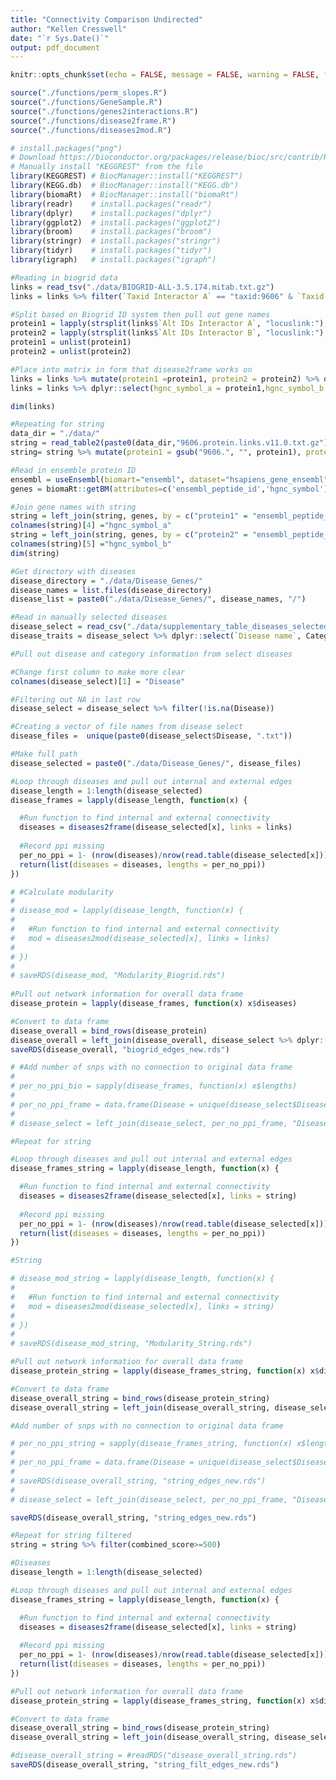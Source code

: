 ```yaml
---
title: "Connectivity Comparison Undirected"
author: "Kellen Cresswell"
date: "`r Sys.Date()`"
output: pdf_document
---
```


```r
knitr::opts_chunk$set(echo = FALSE, message = FALSE, warning = FALSE, fig.height = 6, fig.width = 9, digits = 4)
```

```r
source("./functions/perm_slopes.R")
source("./functions/GeneSample.R")
source("./functions/genes2interactions.R")
source("./functions/disease2frame.R")
source("./functions/diseases2mod.R")

# install.packages("png")
# Download https://bioconductor.org/packages/release/bioc/src/contrib/KEGGREST_1.24.0.tar.gz
# Manually install "KEGGREST" from the file
library(KEGGREST) # BiocManager::install("KEGGREST")
library(KEGG.db)  # BiocManager::install("KEGG.db")
library(biomaRt)  # BiocManager::install("biomaRt")
library(readr)    # install.packages("readr")
library(dplyr)    # install.packages("dplyr")
library(ggplot2)  # install.packages("ggplot2")
library(broom)    # install.packages("broom")
library(stringr)  # install.packages("stringr")
library(tidyr)    # install.packages("tidyr")
library(igraph)   # install.packages("igraph")
```

```r
#Reading in biogrid data
links = read_tsv("./data/BIOGRID-ALL-3.5.174.mitab.txt.gz")
links = links %>% filter(`Taxid Interactor A` == "taxid:9606" & `Taxid Interactor B` == "taxid:9606")

#Split based on Biogrid ID system then pull out gene names
protein1 = lapply(strsplit(links$`Alt IDs Interactor A`, "locuslink:"), function(x) strsplit(x[2], "\\|")[[1]][1])
protein2 = lapply(strsplit(links$`Alt IDs Interactor B`, "locuslink:"), function(x) strsplit(x[2], "\\|")[[1]][1])
protein1 = unlist(protein1)
protein2 = unlist(protein2)

#Place into matrix in form that disease2frame works on
links = links %>% mutate(protein1 =protein1, protein2 = protein2) %>% dplyr::select(protein1, protein2)
links = links %>% dplyr::select(hgnc_symbol_a = protein1,hgnc_symbol_b = protein2)

dim(links)
```

```r
#Repeating for string
data_dir = "./data/"
string = read_table2(paste0(data_dir,"9606.protein.links.v11.0.txt.gz"))
string= string %>% mutate(protein1 = gsub("9606.", "", protein1), protein2 = gsub("9606.", "", protein2))

#Read in ensemble protein ID
ensembl = useEnsembl(biomart="ensembl", dataset="hsapiens_gene_ensembl", mirror = "www")
genes = biomaRt::getBM(attributes=c('ensembl_peptide_id','hgnc_symbol'), mart = ensembl)

#Join gene names with string
string = left_join(string, genes, by = c("protein1" = "ensembl_peptide_id", "protein2" = "ensembl_peptide_id"))
colnames(string)[4] ="hgnc_symbol_a"
string = left_join(string, genes, by = c("protein2" = "ensembl_peptide_id"))
colnames(string)[5] ="hgnc_symbol_b"
dim(string)
```

```r
#Get directory with diseases
disease_directory = "./data/Disease_Genes/"
disease_names = list.files(disease_directory)
disease_list = paste0("./data/Disease_Genes/", disease_names, "/")

#Read in manually selected diseases
disease_select = read_csv("./data/supplementary_table_diseases_selected.csv")
disease_traits = disease_select %>% dplyr::select(`Disease name`, Category)

#Pull out disease and category information from select diseases

#Change first column to make more clear
colnames(disease_select)[1] = "Disease"

#Filtering out NA in last row
disease_select = disease_select %>% filter(!is.na(Disease))

#Creating a vector of file names from disease select
disease_files =  unique(paste0(disease_select$Disease, ".txt"))

#Make full path
disease_selected = paste0("./data/Disease_Genes/", disease_files)
```

```r
#Loop through diseases and pull out internal and external edges
disease_length = 1:length(disease_selected)
disease_frames = lapply(disease_length, function(x) {

  #Run function to find internal and external connectivity 
  diseases = diseases2frame(disease_selected[x], links = links)
  
  #Record ppi missing
  per_no_ppi = 1- (nrow(diseases)/nrow(read.table(disease_selected[x])))
  return(list(diseases = diseases, lengths = per_no_ppi))
})

# #Calculate modularity
# 
# disease_mod = lapply(disease_length, function(x) {
# 
#   #Run function to find internal and external connectivity 
#   mod = diseases2mod(disease_selected[x], links = links)
#   
# })
# 
# saveRDS(disease_mod, "Modularity_Biogrid.rds")
 
#Pull out network information for overall data frame
disease_protein = lapply(disease_frames, function(x) x$diseases)

#Convert to data frame
disease_overall = bind_rows(disease_protein)
disease_overall = left_join(disease_overall, disease_select %>% dplyr::select(Disease, Category), "Disease")
saveRDS(disease_overall, "biogrid_edges_new.rds")

# #Add number of snps with no connection to original data frame
# 
# per_no_ppi_bio = sapply(disease_frames, function(x) x$lengths)
# 
# per_no_ppi_frame = data.frame(Disease = unique(disease_select$Disease), per_no_ppi_bio = per_no_ppi_bio)
# 
# disease_select = left_join(disease_select, per_no_ppi_frame, "Disease")
```

```r
#Repeat for string

#Loop through diseases and pull out internal and external edges
disease_frames_string = lapply(disease_length, function(x) {

  #Run function to find internal and external connectivity 
  diseases = diseases2frame(disease_selected[x], links = string)
  
  #Record ppi missing
  per_no_ppi = 1- (nrow(diseases)/nrow(read.table(disease_selected[x])))
  return(list(diseases = diseases, lengths = per_no_ppi))
})

#String

# disease_mod_string = lapply(disease_length, function(x) {
# 
#   #Run function to find internal and external connectivity 
#   mod = diseases2mod(disease_selected[x], links = string)
#   
# })
# 
# saveRDS(disease_mod_string, "Modularity_String.rds")

#Pull out network information for overall data frame
disease_protein_string = lapply(disease_frames_string, function(x) x$diseases)

#Convert to data frame
disease_overall_string = bind_rows(disease_protein_string)
disease_overall_string = left_join(disease_overall_string, disease_select %>% dplyr::select(Disease, Category), "Disease")

#Add number of snps with no connection to original data frame

# per_no_ppi_string = sapply(disease_frames_string, function(x) x$lengths)
# 
# per_no_ppi_frame = data.frame(Disease = unique(disease_select$Disease), per_no_ppi_string = per_no_ppi_string)
# 
# saveRDS(disease_overall_string, "string_edges_new.rds")
# 
# disease_select = left_join(disease_select, per_no_ppi_frame, "Disease")

saveRDS(disease_overall_string, "string_edges_new.rds")
```

```r
#Repeat for string filtered
string = string %>% filter(combined_score>=500)

#Diseases
disease_length = 1:length(disease_selected)

#Loop through diseases and pull out internal and external edges
disease_frames_string = lapply(disease_length, function(x) {

  #Run function to find internal and external connectivity 
  diseases = diseases2frame(disease_selected[x], links = string)
  
  #Record ppi missing
  per_no_ppi = 1- (nrow(diseases)/nrow(read.table(disease_selected[x])))
  return(list(diseases = diseases, lengths = per_no_ppi))
})

#Pull out network information for overall data frame
disease_protein_string = lapply(disease_frames_string, function(x) x$diseases)

#Convert to data frame
disease_overall_string = bind_rows(disease_protein_string)
disease_overall_string = left_join(disease_overall_string, disease_select %>% dplyr::select(Disease, Category), "Disease")

#disease_overall_string = #readRDS("disease_overall_string.rds")
saveRDS(disease_overall_string, "string_filt_edges_new.rds")
```
